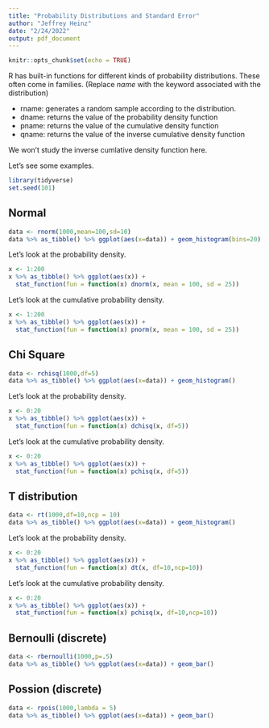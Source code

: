 ```yaml
---
title: "Probability Distributions and Standard Error"
author: "Jeffrey Heinz"
date: "2/24/2022"
output: pdf_document
---
```


```r
knitr::opts_chunk$set(echo = TRUE)
```

R has built-in functions for different kinds of probability distributions. These often come in families. (Replace *name* with the keyword associated with the distribution)

* rname: generates a random sample according to the distribution.
* dname: returns the value of the probability density function
* pname: returns the value of the cumulative density function
* qname: returns the value of the inverse cumulative density function
  
We won't study the inverse cumlative density function here.

Let's see some examples.

```r
library(tidyverse)
set.seed(101)
```

## Normal

```r
data <- rnorm(1000,mean=100,sd=10)
data %>% as_tibble() %>% ggplot(aes(x=data)) + geom_histogram(bins=20)
```


Let's look at the probability density.

```r
x <- 1:200
x %>% as_tibble() %>% ggplot(aes(x)) + 
  stat_function(fun = function(x) dnorm(x, mean = 100, sd = 25))
```

Let's look at the cumulative probability density.

```r
x <- 1:200
x %>% as_tibble() %>% ggplot(aes(x)) + 
  stat_function(fun = function(x) pnorm(x, mean = 100, sd = 25))
```
## Chi Square

```r
data <- rchisq(1000,df=5)
data %>% as_tibble() %>% ggplot(aes(x=data)) + geom_histogram()
```
Let's look at the probability density.

```r
x <- 0:20
x %>% as_tibble() %>% ggplot(aes(x)) + 
  stat_function(fun = function(x) dchisq(x, df=5))
```

Let's look at the cumulative probability density.

```r
x <- 0:20
x %>% as_tibble() %>% ggplot(aes(x)) + 
  stat_function(fun = function(x) pchisq(x, df=5))
```

## T distribution

```r
data <- rt(1000,df=10,ncp = 10)
data %>% as_tibble() %>% ggplot(aes(x=data)) + geom_histogram()
```
Let's look at the probability density.

```r
x <- 0:20
x %>% as_tibble() %>% ggplot(aes(x)) + 
  stat_function(fun = function(x) dt(x, df=10,ncp=10))
```

Let's look at the cumulative probability density.

```r
x <- 0:20
x %>% as_tibble() %>% ggplot(aes(x)) + 
  stat_function(fun = function(x) pchisq(x, df=10,ncp=10))
```

## Bernoulli (discrete)

```r
data <- rbernoulli(1000,p=.5)
data %>% as_tibble() %>% ggplot(aes(x=data)) + geom_bar()
```



## Possion (discrete)

```r
data <- rpois(1000,lambda = 5)
data %>% as_tibble() %>% ggplot(aes(x=data)) + geom_bar()
```





